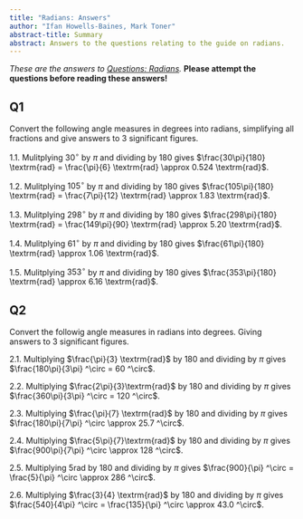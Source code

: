 ---
title: "Radians: Answers"
author: "Ifan Howells-Baines, Mark Toner"
abstract-title: Summary
abstract: Answers to the questions relating to the guide on radians.
---

*These are the answers to [Questions: Radians](qs-radians.qmd).* **Please attempt the questions before reading these answers!**

## Q1 {-}

Convert the following angle measures in degrees into radians, simplifying all fractions and give answers to $3$ significant figures.

1.1. Mulitplying $30 ^\circ$ by $\pi$ and dividing by $180$ gives $\frac{30\pi}{180} \textrm{rad} = \frac{\pi}{6} \textrm{rad} \approx 0.524 \textrm{rad}$.

1.2. Mulitplying $105^\circ$ by $\pi$ and dividing by $180$ gives $\frac{105\pi}{180} \textrm{rad} = \frac{7\pi}{12} \textrm{rad} \approx 1.83 \textrm{rad}$.

1.3. Mulitplying $298^\circ$ by $\pi$ and dividing by $180$ gives $\frac{298\pi}{180} \textrm{rad} = \frac{149\pi}{90} \textrm{rad} \approx 5.20 \textrm{rad}$.

1.4. Mulitplying $61^\circ$ by $\pi$ and dividing by $180$ gives $\frac{61\pi}{180} \textrm{rad} \approx 1.06 \textrm{rad}$.

1.5. Mulitplying $353^\circ$ by $\pi$ and dividing by $180$ gives $\frac{353\pi}{180} \textrm{rad} \approx 6.16 \textrm{rad}$.

## Q2 {-}

Convert the followig angle measures in radians into degrees. Giving answers to $3$ significant figures.

2.1. Multiplying $\frac{\pi}{3} \textrm{rad}$ by $180$ and dividing by $\pi$ gives $\frac{180\pi}{3\pi} ^\circ = 60 ^\circ$.

2.2.  Multiplying $\frac{2\pi}{3}\textrm{rad}$ by $180$ and dividing by $\pi$ gives $\frac{360\pi}{3\pi} ^\circ = 120 ^\circ$.

2.3.  Multiplying $\frac{\pi}{7} \textrm{rad}$ by $180$ and dividing by $\pi$ gives $\frac{180\pi}{7\pi} ^\circ \approx 25.7 ^\circ$.

2.4.  Multiplying $\frac{5\pi}{7}\textrm{rad}$ by $180$ and dividing by $\pi$ gives $\frac{900\pi}{7\pi} ^\circ \approx 128 ^\circ$.

2.5.  Multiplying $5\textrm{rad}$ by $180$ and dividing by $\pi$ gives $\frac{900}{\pi} ^\circ = \frac{5}{\pi} ^\circ \approx 286 ^\circ$.

2.6. Multiplying $\frac{3}{4} \textrm{rad}$ by $180$ and dividing by $\pi$ gives $\frac{540}{4\pi} ^\circ = \frac{135}{\pi} ^\circ \approx 43.0 ^\circ$.